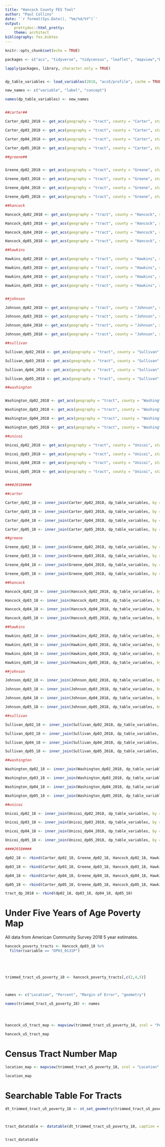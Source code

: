 ```yaml
---
title: "Hancock County FES Tool"
author: "Paul Collins"
date: '`r format(Sys.Date(), "%m/%d/%Y")`'
output:
    prettydoc::html_pretty:
    theme: architect 
bibliography: fes.bibtex   
---
```


```r
knitr::opts_chunk$set(echo = TRUE)
```

```r
packages <- c("acs", "tidyverse", "tidycensus", "leaflet", "mapview","DT", "sf", "report")

lapply(packages, library, character.only = TRUE)


dp_table_variables <- load_variables(2018, "acs5/profile", cache = TRUE)

new_names <- c("variable", "label", "concept")

names(dp_table_variables) <- new_names


##carter##

Carter_dp02_2018 <- get_acs(geography = "tract", county = "Carter", state = "TN", table = "DP02", year = 2018, geometry = TRUE)

Carter_dp03_2018 <- get_acs(geography = "tract", county = "Carter", state = "TN", table = "DP03", year = 2018, geometry = TRUE)

Carter_dp04_2018 <- get_acs(geography = "tract", county = "Carter", state = "TN", table = "DP04", year = 2018, geometry = TRUE)

Carter_dp05_2018 <- get_acs(geography = "tract", county = "Carter", state = "TN", table = "DP05", year = 2018, geometry = TRUE)

##greene##


Greene_dp02_2018 <- get_acs(geography = "tract", county = "Greene", state = "TN", table = "DP02", year = 2018, geometry = TRUE)

Greene_dp03_2018 <- get_acs(geography = "tract", county = "Greene", state = "TN", table = "DP03", year = 2018, geometry = TRUE)

Greene_dp04_2018 <- get_acs(geography = "tract", county = "Greene", state = "TN", table = "DP04", year = 2018, geometry = TRUE)

Greene_dp05_2018 <- get_acs(geography = "tract", county = "Greene", state = "TN", table = "DP05", year = 2018, geometry = TRUE)

##hancock

Hancock_dp02_2018 <- get_acs(geography = "tract", county = "Hancock", state = "TN", table = "DP02", year = 2018, geometry = TRUE)

Hancock_dp03_2018 <- get_acs(geography = "tract", county = "Hancock", state = "TN", table = "DP03", year = 2018, geometry = TRUE)

Hancock_dp04_2018 <- get_acs(geography = "tract", county = "Hancock", state = "TN", table = "DP04", year = 2018, geometry = TRUE)

Hancock_dp05_2018 <- get_acs(geography = "tract", county = "Hancock", state = "TN", table = "DP05", year = 2018, geometry = TRUE)

##hawkins

Hawkins_dp02_2018 <- get_acs(geography = "tract", county = "Hawkins", state = "TN", table = "DP02", year = 2018, geometry = TRUE)

Hawkins_dp03_2018 <- get_acs(geography = "tract", county = "Hawkins", state = "TN", table = "DP03", year = 2018, geometry = TRUE)

Hawkins_dp04_2018 <- get_acs(geography = "tract", county = "Hawkins", state = "TN", table = "DP04", year = 2018, geometry = TRUE)

Hawkins_dp05_2018 <- get_acs(geography = "tract", county = "Hawkins", state = "TN", table = "DP05", year = 2018, geometry = TRUE)


##johnson

Johnson_dp02_2018 <- get_acs(geography = "tract", county = "Johnson", state = "TN", table = "DP02", year = 2018, geometry = TRUE)

Johnson_dp03_2018 <- get_acs(geography = "tract", county = "Johnson", state = "TN", table = "DP03", year = 2018, geometry = TRUE)

Johnson_dp04_2018 <- get_acs(geography = "tract", county = "Johnson", state = "TN", table = "DP04", year = 2018, geometry = TRUE)

Johnson_dp05_2018 <- get_acs(geography = "tract", county = "Johnson", state = "TN", table = "DP05", year = 2018, geometry = TRUE)

##sullivan

Sullivan_dp02_2018 <- get_acs(geography = "tract", county = "Sullivan", state = "TN", table = "DP02", year = 2018, geometry = TRUE)

Sullivan_dp03_2018 <- get_acs(geography = "tract", county = "Sullivan", state = "TN", table = "DP03", year = 2018, geometry = TRUE)

Sullivan_dp04_2018 <- get_acs(geography = "tract", county = "Sullivan", state = "TN", table = "DP04", year = 2018, geometry = TRUE)

Sullivan_dp05_2018 <- get_acs(geography = "tract", county = "Sullivan", state = "TN", table = "DP05", year = 2018, geometry = TRUE)

##washington


Washington_dp02_2018 <- get_acs(geography = "tract", county = "Washington", state = "TN", table = "DP02", year = 2018, geometry = TRUE)

Washington_dp03_2018 <- get_acs(geography = "tract", county = "Washington", state = "TN", table = "DP03", year = 2018, geometry = TRUE)

Washington_dp04_2018 <- get_acs(geography = "tract", county = "Washington", state = "TN", table = "DP04", year = 2018, geometry = TRUE)

Washington_dp05_2018 <- get_acs(geography = "tract", county = "Washington", state = "TN", table = "DP05", year = 2018, geometry = TRUE)

##unicoi

Unicoi_dp02_2018 <- get_acs(geography = "tract", county = "Unicoi", state = "TN", table = "DP02", year = 2018, geometry = TRUE)

Unicoi_dp03_2018 <- get_acs(geography = "tract", county = "Unicoi", state = "TN", table = "DP03", year = 2018, geometry = TRUE)

Unicoi_dp04_2018 <- get_acs(geography = "tract", county = "Unicoi", state = "TN", table = "DP04", year = 2018, geometry = TRUE)

Unicoi_dp05_2018 <- get_acs(geography = "tract", county = "Unicoi", state = "TN", table = "DP05", year = 2018, geometry = TRUE)


####2018####

##carter

Carter_dp02_18 <- inner_join(Carter_dp02_2018, dp_table_variables, by = "variable")

Carter_dp03_18 <- inner_join(Carter_dp03_2018, dp_table_variables, by = "variable")

Carter_dp04_18 <- inner_join(Carter_dp04_2018, dp_table_variables, by = "variable")

Carter_dp05_18 <- inner_join(Carter_dp05_2018, dp_table_variables, by = "variable")

##greene

Greene_dp02_18 <- inner_join(Greene_dp02_2018, dp_table_variables, by = "variable")

Greene_dp03_18 <- inner_join(Greene_dp03_2018, dp_table_variables, by = "variable")

Greene_dp04_18 <- inner_join(Greene_dp04_2018, dp_table_variables, by = "variable")

Greene_dp05_18 <- inner_join(Greene_dp05_2018, dp_table_variables, by = "variable")

##hancock

Hancock_dp02_18 <- inner_join(Hancock_dp02_2018, dp_table_variables, by = "variable")

Hancock_dp03_18 <- inner_join(Hancock_dp03_2018, dp_table_variables, by = "variable")

Hancock_dp04_18 <- inner_join(Hancock_dp04_2018, dp_table_variables, by = "variable")

Hancock_dp05_18 <- inner_join(Hancock_dp05_2018, dp_table_variables, by = "variable")

##hawkins  

Hawkins_dp02_18 <- inner_join(Hawkins_dp02_2018, dp_table_variables, by = "variable")

Hawkins_dp03_18 <- inner_join(Hawkins_dp03_2018, dp_table_variables, by = "variable")

Hawkins_dp04_18 <- inner_join(Hawkins_dp04_2018, dp_table_variables, by = "variable")

Hawkins_dp05_18 <- inner_join(Hawkins_dp05_2018, dp_table_variables, by = "variable")

##johnson

Johnson_dp02_18 <- inner_join(Johnson_dp02_2018, dp_table_variables, by = "variable")

Johnson_dp03_18 <- inner_join(Johnson_dp03_2018, dp_table_variables, by = "variable")

Johnson_dp04_18 <- inner_join(Johnson_dp04_2018, dp_table_variables, by = "variable")

Johnson_dp05_18 <- inner_join(Johnson_dp05_2018, dp_table_variables, by = "variable")

##sullivan

Sullivan_dp02_18 <- inner_join(Sullivan_dp02_2018, dp_table_variables, by = "variable")

Sullivan_dp03_18 <- inner_join(Sullivan_dp03_2018, dp_table_variables, by = "variable")

Sullivan_dp04_18 <- inner_join(Sullivan_dp04_2018, dp_table_variables, by = "variable")

Sullivan_dp05_18 <- inner_join(Sullivan_dp05_2018, dp_table_variables, by = "variable")

##washington

Washington_dp02_18 <- inner_join(Washington_dp02_2018, dp_table_variables, by = "variable")

Washington_dp03_18 <- inner_join(Washington_dp03_2018, dp_table_variables, by = "variable")

Washington_dp04_18 <- inner_join(Washington_dp04_2018, dp_table_variables, by = "variable")

Washington_dp05_18 <- inner_join(Washington_dp05_2018, dp_table_variables, by = "variable")

##unicoi

Unicoi_dp02_18 <- inner_join(Unicoi_dp02_2018, dp_table_variables, by = "variable")

Unicoi_dp03_18 <- inner_join(Unicoi_dp03_2018, dp_table_variables, by = "variable")

Unicoi_dp04_18 <- inner_join(Unicoi_dp04_2018, dp_table_variables, by = "variable")

Unicoi_dp05_18 <- inner_join(Unicoi_dp05_2018, dp_table_variables, by = "variable")

####2018####

dp02_18 <- rbind(Carter_dp02_18, Greene_dp02_18, Hancock_dp02_18, Hawkins_dp02_18, Johnson_dp02_18, Sullivan_dp02_18, Washington_dp02_18, Unicoi_dp02_18)

dp03_18 <- rbind(Carter_dp03_18, Greene_dp03_18, Hancock_dp03_18, Hawkins_dp03_18, Johnson_dp03_18, Sullivan_dp03_18, Washington_dp03_18, Unicoi_dp03_18)

dp04_18 <- rbind(Carter_dp04_18, Greene_dp04_18, Hancock_dp04_18, Hawkins_dp04_18, Johnson_dp04_18, Sullivan_dp04_18, Washington_dp04_18, Unicoi_dp04_18)

dp05_18 <- rbind(Carter_dp05_18, Greene_dp05_18, Hancock_dp05_18, Hawkins_dp05_18, Johnson_dp05_18, Sullivan_dp05_18, Washington_dp05_18, Unicoi_dp05_18)

tract_dp_2018 <- rbind(dp02_18, dp03_18, dp04_18, dp05_18)

```

# Under Five Years of Age Poverty Map

All data from American Community Survey 2018 5 year estimates. 

```r

hancock_poverty_tracts <- Hancock_dp03_18 %>%
  filter(variable == "DP03_0131P")
  




trimmed_tract_u5_poverty_18 <- hancock_poverty_tracts[,c(2,4,5)]



names <- c("Location", "Percent", "Margin of Error", "geometry")

names(trimmed_tract_u5_poverty_18) <- names




hancock_u5_tract_map <- mapview(trimmed_tract_u5_poverty_18, zcol = "Percent", layer.name = "<5 % in Poverty", legend = TRUE)

hancock_u5_tract_map

```


# Census Tract Number Map

```r

location_map <- mapview(trimmed_tract_u5_poverty_18, zcol = "Location", layer.name = "Tract Number", legend = FALSE, map.types = "OpenStreetMap")

location_map

```

# Searchable Table For Tracts

```r
dt_trimmed_tract_u5_poverty_18 <- st_set_geometry(trimmed_tract_u5_poverty_18, NULL)



tract_datatable <- datatable(dt_trimmed_tract_u5_poverty_18, caption = "Percent of children under 5 Below the Poverty Level by Census Tract")


tract_datatable


```


